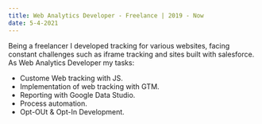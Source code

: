 ```yaml
---
title: Web Analytics Developer - Freelance | 2019 - Now
date: 5-4-2021
---
```

Being a freelancer I developed tracking for various websites, facing constant challenges such as iframe tracking and sites built with salesforce.
As Web Analytics Developer my tasks: 
- Custome Web tracking with JS.
- Implementation of web tracking with GTM.
- Reporting with Google Data Studio.
- Process automation.
- Opt-OUt & Opt-In Development.



